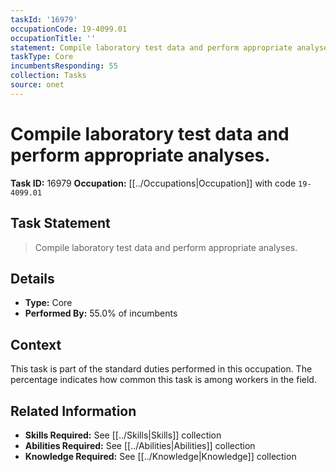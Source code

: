 ```yaml
---
taskId: '16979'
occupationCode: 19-4099.01
occupationTitle: ''
statement: Compile laboratory test data and perform appropriate analyses.
taskType: Core
incumbentsResponding: 55
collection: Tasks
source: onet
---
```

# Compile laboratory test data and perform appropriate analyses.

**Task ID:** 16979
**Occupation:** [[../Occupations|Occupation]] with code `19-4099.01`

## Task Statement

> Compile laboratory test data and perform appropriate analyses.

## Details

- **Type:** Core
- **Performed By:** 55.0% of incumbents

## Context

This task is part of the standard duties performed in this occupation. The percentage indicates how common this task is among workers in the field.

## Related Information

- **Skills Required:** See [[../Skills|Skills]] collection
- **Abilities Required:** See [[../Abilities|Abilities]] collection
- **Knowledge Required:** See [[../Knowledge|Knowledge]] collection

